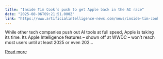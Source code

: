 ```yaml
---
title: "Inside Tim Cook’s push to get Apple back in the AI race"
date: "2025-08-06T09:21:51.000Z"
link: "https://www.artificialintelligence-news.com/news/inside-tim-cook-push-to-get-apple-back-in-the-ai-race/"
---
```


While other tech companies push out AI tools at full speed, Apple is taking its time. Its Apple Intelligence features – shown off at WWDC – won&#8217;t reach most users until at least 2025 or even 202...

[Read more](https://www.artificialintelligence-news.com/news/inside-tim-cook-push-to-get-apple-back-in-the-ai-race/)
